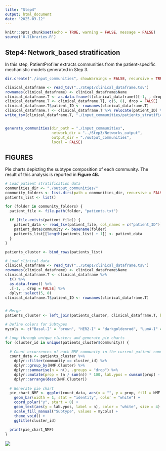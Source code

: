 ```yaml
---
title: "Step4"
output: html_document
date: "2025-03-12"
---
```


```r

knitr::opts_chunk$set(echo = TRUE, warning = FALSE, message = FALSE)
source('0.libraries.R')
```


## Step4: Network_based stratification

In this step, PatientProfiler extracts communities from the
patient-specific mechanistic models generated in Step 3.


```r


dir.create("./input_communities", showWarnings = FALSE, recursive = TRUE)

clinical_dataframe <- read_tsv("../Step1/clinical_dataframe.tsv")
rownames(clinical_dataframe) <- clinical_dataframe$Name
clinical_dataframe.T <- as.data.frame(t(clinical_dataframe))[-1, , drop = FALSE]
clinical_dataframe.T <- clinical_dataframe.T[, c(5, 8), drop = FALSE]
clinical_dataframe.T$patient_ID <- rownames(clinical_dataframe.T)
clinical_dataframe.T <- clinical_dataframe.T %>% relocate(patient_ID) %>% dplyr::select (- Stage)
write_tsv(clinical_dataframe.T, "./input_communities/patients_stratification.tsv")


generate_communities(dir_path = "./input_communities", 
                     network_dir = "../Step3/Networks_output",
                     output_dir = "./output_communities",
                     local = FALSE)


```



## FIGURES

Pie charts depicting the subtype composition of each community. 
The result of this analysis is reported in **Figure 4B.**


```r

# Load patient stratification data
communities_dir <- "./output_communities/"
community_folders <- list.dirs(path = communities_dir, recursive = FALSE)
patients_list <- list()

for (folder in community_folders) {
  patient_file <- file.path(folder, "patients.txt")
  
  if (file.exists(patient_file)) {
    patient_data <- read_tsv(patient_file, col_names = c("patient_ID"))
    patient_data$community <- basename(folder)  
    patients_list[[length(patients_list) + 1]] <- patient_data
  }
}

patients_cluster <- bind_rows(patients_list)

# Load clinical data 
clinical_dataframe <- read_tsv("../Step1/clinical_dataframe.tsv")
rownames(clinical_dataframe) <- clinical_dataframe$Name
clinical_dataframe.T <- clinical_dataframe %>%
  t() %>%
  as.data.frame() %>%
  .[-1, , drop = FALSE] %>%
  dplyr::select(5, 8)
clinical_dataframe.T$patient_ID <- rownames(clinical_dataframe.T)


# Merge 
patients_cluster <- left_join(patients_cluster, clinical_dataframe.T, by = "patient_ID")

# Define colors for Subtypes
mycols <- c("Basal-I" = "brown", "HER2-I" = "darkgoldenrod", "LumA-I" = "deepskyblue4", "LumB-I" = "chartreuse4")

# Loop through unique clusters and generate pie charts
for (cluster_id in unique(patients_cluster$community)) {
  
  # Count occurrences of each NMF community in the current patient community
  count_data <- patients_cluster %>%
    dplyr::filter(community == cluster_id) %>%
    dplyr::group_by(NMF.Cluster) %>%
    dplyr::summarise(n = n(), .groups = "drop") %>%
    dplyr::mutate(prop = (n / sum(n)) * 100, lab.ypos = cumsum(prop) - 0.5 * prop) %>%
    dplyr::arrange(desc(NMF.Cluster))
  
  # Generate pie chart
  pie_chart_NMF <- ggplot(count_data, aes(x = "", y = prop, fill = NMF.Cluster)) +
    geom_bar(width = 1, stat = "identity", color = "white") +
    coord_polar("y", start = 0) +
    geom_text(aes(y = lab.ypos, label = n), color = "white", size = 4) + # Improved label visibility
    scale_fill_manual("Subtype", values = mycols) +
    theme_void() +
    ggtitle(cluster_id)
  
  print(pie_chart_NMF)
}


```

![](images/4B.svg)





